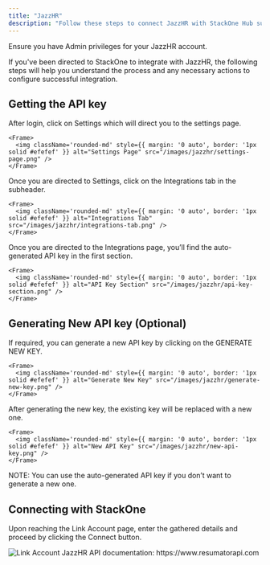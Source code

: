 ```yaml
---
title: "JazzHR"
description: "Follow these steps to connect JazzHR with StackOne Hub successfully."
---
```



<Warning>
  Ensure you have Admin privileges for your JazzHR account.
</Warning>

If you've been directed to StackOne to integrate with JazzHR, the following steps will help you understand the process and any necessary actions to configure successful integration.

## Getting the API key

<Steps>
  <Step title="Open Settings">
    After login, click on Settings which will direct you to the settings page.

    <Frame>
      <img className='rounded-md' style={{ margin: '0 auto', border: '1px solid #efefef' }} alt="Settings Page" src="/images/jazzhr/settings-page.png" />
    </Frame>
  </Step>

  <Step title="Navigate to Integrations">
    Once you are directed to Settings, click on the Integrations tab in the subheader.

    <Frame>
      <img className='rounded-md' style={{ margin: '0 auto', border: '1px solid #efefef' }} alt="Integrations Tab" src="/images/jazzhr/integrations-tab.png" />
    </Frame>
  </Step>

  <Step title="Locate API Key">
    Once you are directed to the Integrations page, you’ll find the auto-generated API key in the first section.

    <Frame>
      <img className='rounded-md' style={{ margin: '0 auto', border: '1px solid #efefef' }} alt="API Key Section" src="/images/jazzhr/api-key-section.png" />
    </Frame>
  </Step>
</Steps>

## Generating New API key (Optional)

<Steps>
  <Step title="Generate New Key">
    If required, you can generate a new API key by clicking on the GENERATE NEW KEY.

    <Frame>
      <img className='rounded-md' style={{ margin: '0 auto', border: '1px solid #efefef' }} alt="Generate New Key" src="/images/jazzhr/generate-new-key.png" />
    </Frame>
  </Step>

  <Step title="Replace Existing Key">
    After generating the new key, the existing key will be replaced with a new one.

    <Frame>
      <img className='rounded-md' style={{ margin: '0 auto', border: '1px solid #efefef' }} alt="New API Key" src="/images/jazzhr/new-api-key.png" />
    </Frame>
  </Step>
</Steps>

NOTE: You can use the auto-generated API key if you don’t want to generate a new one.

## Connecting with StackOne

Upon reaching the Link Account page, enter the gathered details and proceed by clicking the Connect button.

<Frame>
  <img className='rounded-md' style={{ margin: '0 auto', border: '1px solid #efefef' }} alt="Link Account" src="/images/jazzhr/link-account.png" />
</Frame>

<IntegrationFooter />

<Card title="Useful Links" icon="link" href="/content/components/card-group">
  JazzHR API documentation: https://www.resumatorapi.com
</Card>
